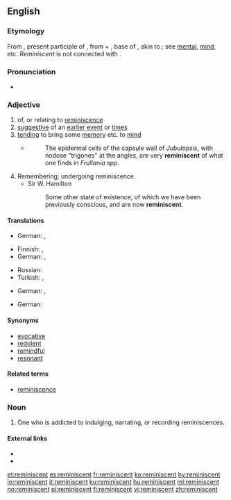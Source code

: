 ==English==

===Etymology===
From {{etyl|la|en}} {{term|reminīscēns|lang=la}}, present participle of {{term|reminiscor|reminīscor|remember}}, from {{term|re-||again}} + {{term|min-}}, base of {{term|meminisse|me-min-isse|to remember, think over}}, akin to {{term|mens||mind}}; see [[mental]], [[mind]], etc. ''Reminiscent'' is not connected with {{term|remember|lang=en}}.

===Pronunciation===
* {{IPA|/ˌɹɛməˈnɪsnt/}}

===Adjective===
{{en-adj}}

# of, or relating to [[reminiscence]]
# [[suggestive]] of an [[earlier]] [[event]] or [[time]]s
# [[tending]] to bring some [[memory]] etc. to [[mind]]
#* {{RQ:Schuster Hepaticae V|4-5}}
#*: The epidermal cells of the capsule wall of ''Jubulopsis'', with nodose "trigones" at the angles, are very '''reminiscent''' of what one finds in ''Frullania'' spp.
# Remembering; undergoing reminiscence.
#* Sir W. Hamilton
#*: Some other state of existence, of which we have been previously conscious, and are now '''reminiscent'''.

====Translations====
{{trans-top|of, or relating to reminiscence}}
* German: {{t|de|reminiszent}}, {{t|de|erinnernd}} 
{{trans-mid}}
{{trans-bottom}}

{{trans-top|suggestive of an earlier event or times}}
* Finnish: {{t|fi|muistuttava}}, {{t+|fi|samankaltainen}}
* German: {{t|de|erinnernd}}, {{t|de|wachrufend}}
{{trans-mid}}
* Russian: {{t+|ru|напоминать|tr=napominájuščij|alt=напоминающий|sc=Cyrl}}
* Turkish: {{t|tr|anımsatan}}, {{t|tr|hatırlatan}}
{{trans-bottom}}

{{trans-top|tending to bring some memory etc. to mind}}
* German: {{t|de|erinnernd}}, {{t|de|Erinnerungen hervorrufend}}
{{trans-mid}}
{{trans-bottom}}

{{trans-top|remembering; undergoing reminiscence}}
* German: {{t|de|erinnernd}}
{{trans-mid}}
{{trans-bottom}}

====Synonyms====
* [[evocative]]
* [[redolent]]
* [[remindful]]
* [[resonant]]

====Related terms====
* [[reminiscence]]

===Noun===
{{en-noun}}

# One who is addicted to indulging, narrating, or recording reminiscences.

====External links====
* {{R:Webster 1913}}
* {{R:Century 1911}}

[[et:reminiscent]]
[[es:reminiscent]]
[[fr:reminiscent]]
[[ko:reminiscent]]
[[hy:reminiscent]]
[[io:reminiscent]]
[[it:reminiscent]]
[[ku:reminiscent]]
[[hu:reminiscent]]
[[ml:reminiscent]]
[[no:reminiscent]]
[[pl:reminiscent]]
[[fi:reminiscent]]
[[vi:reminiscent]]
[[zh:reminiscent]]